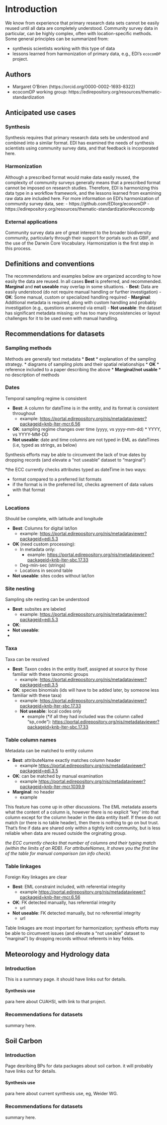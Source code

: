 
# Introduction

We know from experience that primary research data sets cannot be easily reused until all data are completely understood. Community survey data in particular, can be highly complex, often with location-specific methods.  Some general principles can be summarized from:

- synthesis scientists working with this type of data
- lessons learned from harmonization of primary data, e.g., EDI's `ecocomDP` project.

## Authors
- Margaret O'Brien (https://orcid.org/0000-0002-1693-8322)
- ecocomDP working group: https://edirepository.org/resources/thematic-standardization

## Anticipated use cases

### Synthesis
Synthesis requires that primary research data sets be understood and combined into a similar format. EDI has examined the needs of synthesis scientists using community survey data, and that feedback is incorporated here. 

### Harmonization
Although a prescribed format would make data easily reused, the complexity of community surveys generally means that a prescribed format cannot be imposed on research studies. Therefore, EDI is harmonizing this data type in a workflow framework, and the lessons learned from examining raw data are included here. For more information on EDI's harmonization of community survey data, see: 
- https://github.com/EDIorg/ecocomDP
- https://edirepository.org/resources/thematic-standardization#ecocomdp

### External applications
Community survey data are of great interest to the broader biodiversity community, particularly through their support for portals such as GBIF, and the use of the Darwin Core Vocabulary. Harmonization is the first step in this process.


## Definitions and conventions
The recommendations and examples below are organized according to how easily the data are reused. In all cases **Best** is preferred, and recommended. **Marginal** and **not useable** may overlap in some situations.
- **Best**: Data are easily understood (do not require manual handling or further investigation)
- **OK**: Some manual, custom or specialized handling required
- **Marginal**: Additional metadata is required, along with custom handling and probably investigation (e.g., questions answered via email)
- **Not useable**: the dataset has significant metadata missing; or has too many inconsistencies or layout challenges for it to be used even with manual handling. 



## Recommendations for datasets

### Sampling methods
Methods are generally text metadata
*   **Best**
    * explanation of the sampling strategy. 
    * diagrams of sampling plots and their spatial relationships
*   **OK**
    * reference included to a paper describing the above
*   **Marginal/not usable**
    * no description of methods  

### Dates
Temporal sampling regime is consistent 

*   **Best**: A column for dateTime is in the entity, and its format is consistent throughout 
    *  example: [https://portal.edirepository.org/nis/metadataviewer?packageid=knb-lter-mcr.6.56](https://portal.edirepository.org/nis/metadataviewer?packageid=knb-lter-mcr.6.56) 
*   **OK**: sampling regime changes over time (yyyy, vs yyyy-mm-dd)
        *   YYYY, vs YYYY-MM-DD
*   **Not useable**: date and time columns are not typed in EML as dateTimes (i.e, typed as strings, as below) 

<!-- ![alt_text](images/DPBP-community-surveys0.png "image_tooltip")
-->

Synthesis efforts may be able to circumvent the lack of true dates by dropping records (and elevate a "not useable" dataset to "marginal")

*the ECC currently checks attributes typed as dateTime in two ways:

- format compared to a preferred list formats
- if the format is in the preferred list, checks agreement of data values with that format
*


### Locations 
Should be complete, with latitude and longitude

*   **Best**: Columns for digital lat/lon
    *   example:    [https://portal.edirepository.org/nis/metadataviewer?packageid=edi.5.3](https://portal.edirepository.org/nis/metadataviewer?packageid=edi.5.3) 
*   **OK** (need custom processing):
    *   In metadata only:
        * example: [https://portal.edirepository.org/nis/metadataviewer?packageid=knb-lter-sbc.17.33](https://portal.edirepository.org/nis/metadataviewer?packageid=knb-lter-sbc.17.33) 
    *   Deg-min-sec (strings)
    *   Locations in second table
*   **Not useable**: sites codes without lat/lon


### Site nesting
Sampling site nesting can be understood

*   **Best**: subsites are labeled
    *  example: [https://portal.edirepository.org/nis/metadataviewer?packageid=edi.5.3](https://portal.edirepository.org/nis/metadataviewer?packageid=edi.5.3) 
*   **OK**: 
*   **Not useable**:
* 


### Taxa
Taxa can be resolved 

*   **Best**: Taxon codes in the entity itself, assigned at source by those familiar with these taxonomic groups
    *  example: [https://portal.edirepository.org/nis/metadataviewer?packageid=edi.3.5](https://portal.edirepository.org/nis/metadataviewer?packageid=edi.3.5) 
*   **OK**: species binomials (ids will have to be added later, by someone less familiar with these taxa)
    *  example: [https://portal.edirepository.org/nis/metadataviewer?packageid=knb-lter-sbc.17.33](https://portal.edirepository.org/nis/metadataviewer?packageid=knb-lter-sbc.17.33) 
    *   **Not useable**: local codes only
        * example (*if all they had included was the column called “sp_code”):  [https://portal.edirepository.org/nis/metadataviewer?packageid=knb-lter-sbc.17.33](https://portal.edirepository.org/nis/metadataviewer?packageid=knb-lter-sbc.17.33)      


###  Table column names
Metadata can be matched to entity column

*   **Best**: attributeName exactly matches column header  
    *  example [https://portal.edirepository.org/nis/metadataviewer?packageid=edi.3.5](https://portal.edirepository.org/nis/metadataviewer?packageid=edi.3.5) 
*   **OK**: can be matched by manual examination
    * example  [https://portal.edirepository.org/nis/metadataviewer?packageid=knb-lter-mcr.1039.9](https://portal.edirepository.org/nis/metadataviewer?packageid=knb-lter-mcr.1039.9)
*   **Marginal**: no header
    *   example

This feature has come up in other discussions. The EML metadata asserts what the content of a column is, however there is no explicit “key” into that column except for the column header in the data entity itself. If these do not match (or there is no table header), then there is nothing to go on but trust. That’s fine if data are shared only within a tightly knit community, but is less reliable when data are reused outside the orginating group. 

*the ECC currently checks that number of columns and their typing match (within the limits of an RDB). For attributeNames, It shows you the first line of the table for manual comparison (an info check).*


### Table linkages
Foreign Key linkages are clear 

*   **Best**: EML constraint included, with referential integrity 
    *  example [https://portal.edirepository.org/nis/metadataviewer?packageid=knb-lter-mcr.6.56](https://portal.edirepository.org/nis/metadataviewer?packageid=knb-lter-mcr.6.56) 
*   **OK**: FK detected manually, has referential integrity
    *   url
*   **Not useable**: FK detected manually, but no referential integrity
    *   url 

Table linkages are most important for harmonization; synthesis efforts may be able to circumvent issues (and elevate a "not useable" dataset to "marginal") by dropping records without referents in key fields.

## Meteorology and Hydrology data

### Introduction
This is a summary page. it should have links out for details.


#### Synthesis use
para here about CUAHSI, with link to that project.

### Recommendations for datasets
summary here.

## Soil Carbon

### Introduction
Page desribing BPs for data packages about soil carbon. it will probably have links out for details.


#### Synthesis use
para here about current synthesis use, eg, Weider WG.

### Recommendations for datasets
summary here.